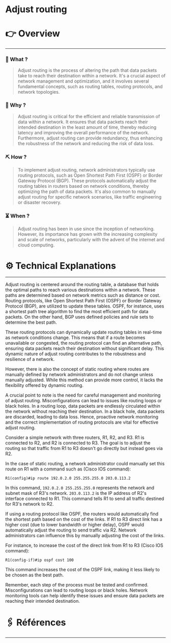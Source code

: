 # Adjust routing


# 👉 Overview

---

### 👀 What ?

> Adjust routing is the process of altering the path that data packets take to reach their destination within a network. It's a crucial aspect of network management and optimization, and it involves several fundamental concepts, such as routing tables, routing protocols, and network topologies.
> 

### 🧐 Why ?

> Adjust routing is critical for the efficient and reliable transmission of data within a network. It ensures that data packets reach their intended destination in the least amount of time, thereby reducing latency and improving the overall performance of the network. Furthermore, adjust routing can provide redundancy, thus enhancing the robustness of the network and reducing the risk of data loss.
> 

### ⛏️ How ?

> To implement adjust routing, network administrators typically use routing protocols, such as Open Shortest Path First (OSPF) or Border Gateway Protocol (BGP). These protocols automatically adjust the routing tables in routers based on network conditions, thereby optimizing the path of data packets. It's also common to manually adjust routing for specific network scenarios, like traffic engineering or disaster recovery.
> 

### ⏳ When ?

> Adjust routing has been in use since the inception of networking. However, its importance has grown with the increasing complexity and scale of networks, particularly with the advent of the internet and cloud computing.
> 

# ⚙️ Technical Explanations

---

Adjust routing is centered around the routing table, a database that holds the optimal paths to reach various destinations within a network. These paths are determined based on network metrics such as distance or cost. Routing protocols, like Open Shortest Path First (OSPF) or Border Gateway Protocol (BGP), are utilized to update these tables. OSPF, for instance, uses a shortest path tree algorithm to find the most efficient path for data packets. On the other hand, BGP uses defined policies and rule sets to determine the best path.

These routing protocols can dynamically update routing tables in real-time as network conditions change. This means that if a route becomes unavailable or congested, the routing protocol can find an alternative path, ensuring data packets reach their destination without significant delay. This dynamic nature of adjust routing contributes to the robustness and resilience of a network.

However, there is also the concept of static routing where routes are manually defined by network administrators and do not change unless manually adjusted. While this method can provide more control, it lacks the flexibility offered by dynamic routing.

A crucial point to note is the need for careful management and monitoring of adjust routing. Misconfigurations can lead to issues like routing loops or black holes. In a routing loop, data packets are endlessly circulated within the network without reaching their destination. In a black hole, data packets are discarded, leading to data loss. Hence, proactive network monitoring and the correct implementation of routing protocols are vital for effective adjust routing.

Consider a simple network with three routers, R1, R2, and R3. R1 is connected to R2, and R2 is connected to R3. The goal is to adjust the routing so that traffic from R1 to R3 doesn't go directly but instead goes via R2.

In the case of static routing, a network administrator could manually set this route on R1 with a command such as (Cisco IOS command):

```
R1(config)#ip route 192.0.2.0 255.255.255.0 203.0.113.2

```

In this command, `192.0.2.0 255.255.255.0` represents the network and subnet mask of R3's network. `203.0.113.2` is the IP address of R2's interface connected to R1. This command tells R1 to send all traffic destined for R3's network to R2.

If using a routing protocol like OSPF, the routers would automatically find the shortest path based on the cost of the links. If R1 to R3 direct link has a higher cost (due to lower bandwidth or higher delay), OSPF would automatically adjust the routing to send traffic via R2. Network administrators can influence this by manually adjusting the cost of the links.

For instance, to increase the cost of the direct link from R1 to R3 (Cisco IOS command):

```
R1(config-if)#ip ospf cost 100

```

This command increases the cost of the OSPF link, making it less likely to be chosen as the best path.

Remember, each step of the process must be tested and confirmed. Misconfigurations can lead to routing loops or black holes. Network monitoring tools can help identify these issues and ensure data packets are reaching their intended destination.

# 🖇️ Références

---